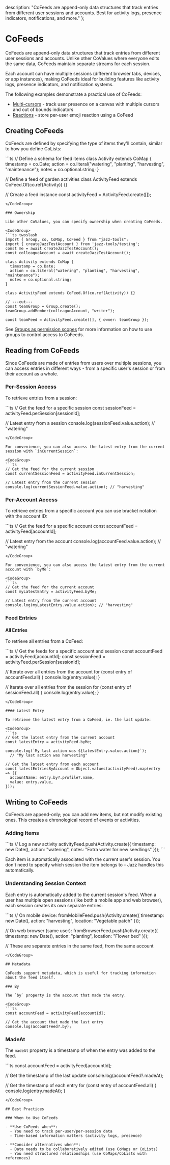   description: "CoFeeds are append-only data structures that track entries from different user sessions and accounts. Best for activity logs, presence indicators, notifications, and more."
};


# CoFeeds

CoFeeds are append-only data structures that track entries from different user sessions and accounts. Unlike other CoValues where everyone edits the same data, CoFeeds maintain separate streams for each session.

Each account can have multiple sessions (different browser tabs, devices, or app instances), making CoFeeds ideal for building features like activity logs, presence indicators, and notification systems.

The following examples demonstrate a practical use of CoFeeds:
- [Multi-cursors](https://github.com/garden-co/jazz/tree/main/examples/multi-cursors) - track user presence on a canvas with multiple cursors and out of bounds indicators
- [Reactions](https://github.com/garden-co/jazz/tree/main/examples/reactions) - store per-user emoji reaction using a CoFeed

## Creating CoFeeds

CoFeeds are defined by specifying the type of items they'll contain, similar to how you define CoLists:

<CodeGroup>
```ts
// Define a schema for feed items
class Activity extends CoMap {
  timestamp = co.Date;
  action = co.literal("watering", "planting", "harvesting", "maintenance");
  notes = co.optional.string;
}

// Define a feed of garden activities
class ActivityFeed extends CoFeed.Of(co.ref(Activity)) {}

// Create a feed instance
const activityFeed = ActivityFeed.create([]);
```
</CodeGroup>

### Ownership

Like other CoValues, you can specify ownership when creating CoFeeds.

<CodeGroup>
```ts twoslash
import { Group, co, CoMap, CoFeed } from "jazz-tools";
import { createJazzTestAccount } from 'jazz-tools/testing';
const me = await createJazzTestAccount();
const colleagueAccount = await createJazzTestAccount();

class Activity extends CoMap {
  timestamp = co.Date;
  action = co.literal("watering", "planting", "harvesting", "maintenance");
  notes = co.optional.string;
}

class ActivityFeed extends CoFeed.Of(co.ref(Activity)) {}

// ---cut---
const teamGroup = Group.create();
teamGroup.addMember(colleagueAccount, "writer");

const teamFeed = ActivityFeed.create([], { owner: teamGroup });
```
</CodeGroup>

 See [Groups as permission scopes](/docs/groups/intro) for more information on how to use groups to control access to CoFeeds.

## Reading from CoFeeds

Since CoFeeds are made of entries from users over multiple sessions, you can access entries in different ways - from a specific user's session or from their account as a whole.

### Per-Session Access

To retrieve entries from a session:

<CodeGroup>
```ts
// Get the feed for a specific session
const sessionFeed = activityFeed.perSession[sessionId];

// Latest entry from a session
console.log(sessionFeed.value.action); // "watering"
```
</CodeGroup>

For convenience, you can also access the latest entry from the current session with `inCurrentSession`:

<CodeGroup>
```ts
// Get the feed for the current session
const currentSessionFeed = activityFeed.inCurrentSession;

// Latest entry from the current session
console.log(currentSessionFeed.value.action); // "harvesting"
```
</CodeGroup>

### Per-Account Access

To retrieve entries from a specific account you can use bracket notation with the account ID:

<CodeGroup>
```ts
// Get the feed for a specific account
const accountFeed = activityFeed[accountId];

// Latest entry from the account
console.log(accountFeed.value.action); // "watering"
```
</CodeGroup>

For convenience, you can also access the latest entry from the current account with `byMe`:

<CodeGroup>
```ts
// Get the feed for the current account
const myLatestEntry = activityFeed.byMe;

// Latest entry from the current account
console.log(myLatestEntry.value.action); // "harvesting"
```
</CodeGroup>

### Feed Entries

#### All Entries

To retrieve all entries from a CoFeed:

<CodeGroup>
```ts
// Get the feeds for a specific account and session
const accountFeed = activityFeed[accountId];
const sessionFeed = activityFeed.perSession[sessionId];

// Iterate over all entries from the account
for (const entry of accountFeed.all) {
  console.log(entry.value);
}

// Iterate over all entries from the session
for (const entry of sessionFeed.all) {
  console.log(entry.value);
}
```
</CodeGroup>

#### Latest Entry

To retrieve the latest entry from a CoFeed, ie. the last update:

<CodeGroup>
```ts
// Get the latest entry from the current account
const latestEntry = activityFeed.byMe;

console.log(`My last action was ${latestEntry.value.action}`); 
  // "My last action was harvesting"

// Get the latest entry from each account
const latestEntriesByAccount = Object.values(activityFeed).map(entry => ({
  accountName: entry.by?.profile?.name,
  value: entry.value,
}));
```
</CodeGroup>

## Writing to CoFeeds

CoFeeds are append-only; you can add new items, but not modify existing ones. This creates a chronological record of events or activities.

### Adding Items

<CodeGroup>
```ts
// Log a new activity
activityFeed.push(Activity.create({
  timestamp: new Date(),
  action: "watering",
  notes: "Extra water for new seedlings"
}));
```
</CodeGroup>

Each item is automatically associated with the current user's session. You don't need to specify which session the item belongs to - Jazz handles this automatically.

### Understanding Session Context

Each entry is automatically added to the current session's feed. When a user has multiple open sessions (like both a mobile app and web browser), each session creates its own separate entries:

<CodeGroup>
```ts
// On mobile device:
fromMobileFeed.push(Activity.create({
  timestamp: new Date(),
  action: "harvesting",
  location: "Vegetable patch"
}));

// On web browser (same user):
fromBrowserFeed.push(Activity.create({
  timestamp: new Date(),
  action: "planting",
  location: "Flower bed"
}));

// These are separate entries in the same feed, from the same account

```
</CodeGroup>

## Metadata

CoFeeds support metadata, which is useful for tracking information about the feed itself. 

### By

The `by` property is the account that made the entry.

<CodeGroup>
```ts
const accountFeed = activityFeed[accountId];  

// Get the account that made the last entry
console.log(accountFeed?.by);
```
</CodeGroup>

### MadeAt

The `madeAt` property is a timestamp of when the entry was added to the feed.

<CodeGroup>
```ts
const accountFeed = activityFeed[accountId];

// Get the timestamp of the last update
console.log(accountFeed?.madeAt);

// Get the timestamp of each entry
for (const entry of accountFeed.all) {
  console.log(entry.madeAt);
}
```
</CodeGroup>

## Best Practices

### When to Use CoFeeds

- **Use CoFeeds when**:
  - You need to track per-user/per-session data
  - Time-based information matters (activity logs, presence)

- **Consider alternatives when**:
  - Data needs to be collaboratively edited (use CoMaps or CoLists)
  - You need structured relationships (use CoMaps/CoLists with references)
